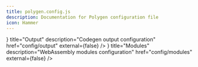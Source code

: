 ```yaml
---
title: polygen.config.js
description: Documentation for Polygen configuration file
icon: Hammer
---
```



<Cards>
  <PrettyCard
    icon={<Hammer />}
    title="Output"
    description="Codegen output configuration"
    href="config/output"
    external={false}
  />
  <PrettyCard
    icon={<Hammer />}
    title="Modules"
    description="WebAssembly modules configuration"
    href="config/modules"
    external={false}
  />
</Cards>

